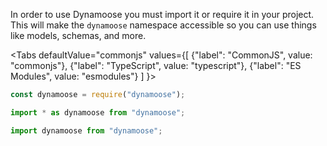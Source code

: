 In order to use Dynamoose you must import it or require it in your project. This will make the `dynamoose` namespace accessible so you can use things like models, schemas, and more.

<Tabs
	defaultValue="commonjs"
	values={[
		{"label": "CommonJS", value: "commonjs"},
		{"label": "TypeScript", value: "typescript"},
		{"label": "ES Modules", value: "esmodules"}
	]
}>
<TabItem value="commonjs">

```js
const dynamoose = require("dynamoose");
```

</TabItem>
<TabItem value="typescript">

```js
import * as dynamoose from "dynamoose";
```

</TabItem>
<TabItem value="esmodules">

```js
import dynamoose from "dynamoose";
```

</TabItem>
</Tabs>
